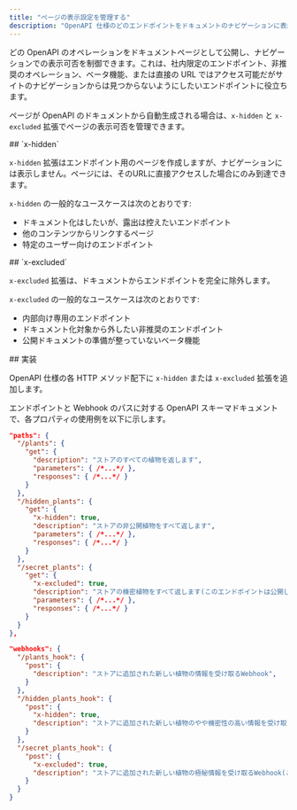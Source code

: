 ```yaml
---
title: "ページの表示設定を管理する"
description: "OpenAPI 仕様のどのエンドポイントをドキュメントのナビゲーションに表示するかを制御する"
---
```


どの OpenAPI のオペレーションをドキュメントページとして公開し、ナビゲーションでの表示可否を制御できます。これは、社内限定のエンドポイント、非推奨のオペレーション、ベータ機能、または直接の URL ではアクセス可能だがサイトのナビゲーションからは見つからないようにしたいエンドポイントに役立ちます。

ページが OpenAPI のドキュメントから自動生成される場合は、`x-hidden` と `x-excluded` 拡張でページの表示可否を管理できます。

<div id="x-hidden">
  ## `x-hidden`
</div>

`x-hidden` 拡張はエンドポイント用のページを作成しますが、ナビゲーションには表示しません。ページには、そのURLに直接アクセスした場合にのみ到達できます。

`x-hidden` の一般的なユースケースは次のとおりです:

- ドキュメント化はしたいが、露出は控えたいエンドポイント
- 他のコンテンツからリンクするページ
- 特定のユーザー向けのエンドポイント

<div id="x-excluded">
  ## `x-excluded`
</div>

`x-excluded` 拡張は、ドキュメントからエンドポイントを完全に除外します。

`x-excluded` の一般的なユースケースは次のとおりです:

- 内部向け専用のエンドポイント
- ドキュメント化対象から外したい非推奨のエンドポイント
- 公開ドキュメントの準備が整っていないベータ機能

<div id="implementation">
  ## 実装
</div>

OpenAPI 仕様の各 HTTP メソッド配下に `x-hidden` または `x-excluded` 拡張を追加します。

エンドポイントと Webhook のパスに対する OpenAPI スキーマドキュメントで、各プロパティの使用例を以下に示します。

```json {11, 19}
"paths": {
  "/plants": {
    "get": {
      "description": "ストアのすべての植物を返します",
      "parameters": { /*...*/ },
      "responses": { /*...*/ }
    }
  },
  "/hidden_plants": {
    "get": {
      "x-hidden": true,
      "description": "ストアの非公開植物をすべて返します",
      "parameters": { /*...*/ },
      "responses": { /*...*/ }
    }
  },
  "/secret_plants": {
    "get": {
      "x-excluded": true,
      "description": "ストアの機密植物をすべて返します(このエンドポイントは公開しないでください!)",
      "parameters": { /*...*/ },
      "responses": { /*...*/ }
    }
  }
},
```

```json {9, 15}
"webhooks": {
  "/plants_hook": {
    "post": {
      "description": "ストアに追加された新しい植物の情報を受け取るWebhook",
    }
  },
  "/hidden_plants_hook": {
    "post": {
      "x-hidden": true,
      "description": "ストアに追加された新しい植物のやや機密性の高い情報を受け取るWebhook"
    }
  },
  "/secret_plants_hook": {
    "post": {
      "x-excluded": true,
      "description": "ストアに追加された新しい植物の極秘情報を受け取るWebhook(このエンドポイントは公開しないでください!)"
    }
  }
}
```
